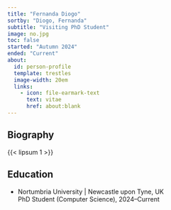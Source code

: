 ```yaml
---
title: "Fernanda Diogo"
sortby: "Diogo, Fernanda"
subtitle: "Visiting PhD Student"
image: no.jpg
toc: false
started: "Autumn 2024"
ended: "Current"
about:
  id: person-profile
  template: trestles
  image-width: 20em
  links:
    - icon: file-earmark-text
      text: vitae
      href: about:blank
---
```


:::{#person-profile}

## Biography

{{< lipsum 1 >}}

## Education

- [Nortumbria University]{.fw-bold} | Newcastle upon Tyne, UK<br />
  PhD Student (Computer Science), 2024–Current
  

:::